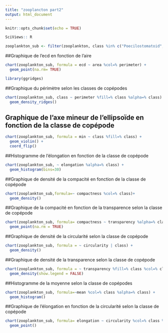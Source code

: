 ```yaml
---
title: "zooplancton part2"
output: html_document
---
```


```r
knitr::opts_chunk$set(echo = TRUE)
```
```r
SciViews:: R
```
```r
zooplankton_sub <- filter(zooplankton, class %in% c("Poecilostomatoid", "Calanoid", "Cyclopoid", "Harpacticoid"))
```

##Graphique de l'ecd en fonction de l'aire
```r
chart(zooplankton_sub, formula = ecd ~ area %col=% perimeter) +
  geom_point(na.rm= TRUE) 
```


```r
library(ggridges)
```


##Graphique du périmètre selon les classes de copépodes
```r
chart(zooplankton_sub, class ~ perimeter %fill=% class %alpha=% class) +
  geom_density_ridges() 
```


## Graphique de l'axe mineur de l'ellipsoïde en fonction de la classe de copépode
```r
chart(zooplankton_sub, formula = min ~ class %fill=% class) + 
  geom_violin() + 
  coord_flip()
```


##Histogramme de l'élongation en fonction de la classe de copépode
```r
chart(zooplankton_sub, ~ elongation %alpha=% class) + 
  geom_histogram(bins=30) 
```


##Graphique de densité de la compacité en fonction de la classe de copépode
```r
chart(zooplankton_sub,formula=~ compactness %col=% class)+ 
  geom_density()
```


##Graphique de la compacité en fonction de la transparence selon la classe de copépode
```r
chart(zooplankton_sub, formula= compactness ~ transparency %alpha=% class) + 
  geom_point(na.rm = TRUE)
```


##Graphique de densité de la circularité selon la classe de copépode
```r
chart(zooplankton_sub, formula = ~ circularity | class) + 
  geom_density()
```


##Graphique de densité de la transparence selon la classe de copépode
```r
chart(zooplankton_sub, formula = ~ transparency %fill=% class %col=% class %alpha=% class|class) + 
  geom_density(show.legend = FALSE)
```


##Histogramme de la moyenne selon la classe de copépodes  
```r
chart(zooplankton_sub, formula=~mean %col=% class %alpha=% class) + 
  geom_histogram()
```


##Graphique de l'élongation en fonction de la circularité selon la classe de copépode
```r
chart(zooplankton_sub, formula= elongation ~ circularity %col=% class %alpha=% class) + 
  geom_point()
```

